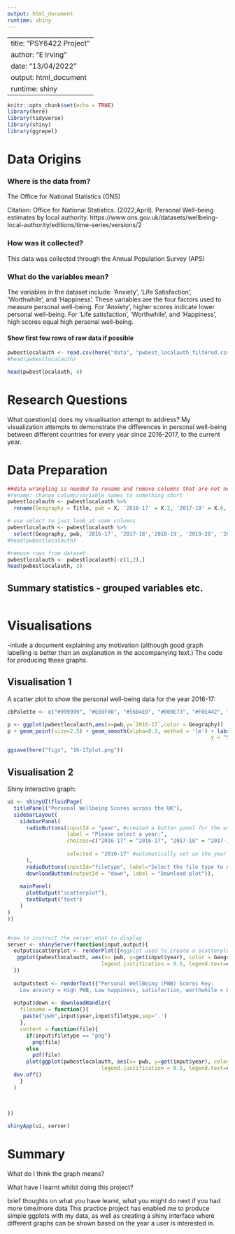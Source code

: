 ```yaml
---
output: html_document
runtime: shiny
---
```


---
title: "PSY6422 Project"
author: "E Irving"
date: "13/04/2022"
output: html_document
runtime: shiny
---

```r
knitr::opts_chunk$set(echo = TRUE)
library(here)
library(tidyverse)
library(shiny)
library(ggrepel)
```

# Data Origins 

### Where is the data from?
The Office for National Statistics (ONS)

Citation: Office for National Statistics. (2022,April). Personal Well-being estimates by local authority. https://www.ons.gov.uk/datasets/wellbeing-local-authority/editions/time-series/versions/2


### How was it collected?
This data was collected through the Annual Population Survey (APS)

### What do the variables mean?
The variables in the dataset include: 'Anxiety', 'Life Satisfaction', 'Worthwhile', and 'Happiness'. These variables are the four factors used to measure personal well-being. 
For 'Anxiety', higher scores indicate lower personal well-being. 
For 'Life satisfaction', 'Worthwhile', and 'Happiness', high scores equal high personal well-being. 

#### Show first few rows of raw data if possible

```r
pwbestlocalauth <- read.csv(here("data", "pwbest_localauth_filtered.csv"))
#head(pwbestlocalauth)
```

```r
head(pwbestlocalauth, 4)
```

# Research Questions
What question(s) does my visualisation attempt to address?
My visualization attempts to demonstrate the differences in personal well-being between different countries for every year since 2016-2017, to the current year. 

# Data Preparation

```r
##data wrangling is needed to rename and remove columns that are not necessary for visualisation
#rename: change column/variable names to something short
pwbestlocalauth <- pwbestlocalauth %>% 
  rename(Geography = Title, pwb = X, '2016-17' = X.2, '2017-18' = X.6, '2018-19' = X.10, '2019-20' = X.14, '2020-21' = X.18)

# use select to just look at some columns
pwbestlocalauth <- pwbestlocalauth %>% 
  select(Geography, pwb, '2016-17', '2017-18','2018-19', '2019-20', '2020-21')
#head(pwbestlocalauth)

#remove rows from dataset
pwbestlocalauth <- pwbestlocalauth[-c(1,2),]
head(pwbestlocalauth, 3)
```

## Summary statistics - grouped variables etc. 

```r


```


# Visualisations
-inlude a document explaining any motivation (although good graph labelling is better than an explanation in the accompanying text.)
The code for producing these graphs. 

## Visualisation 1

A scatter plot to show the personal well-being data for the year 2016-17:

```r

cbPalette <- c("#999999", "#E69F00", "#56B4E9", "#009E73", "#F0E442", "#0072B2", "#D55E00", "#CC79A7") #use of colourblind palette 

p <- ggplot(pwbestlocalauth,aes(x=pwb,y=`2016-17`,color = Geography))
p + geom_point(size=2.5) + geom_smooth(alpha=0.3, method = 'lm') + labs(x = "Personal Wellbeing Measures",
                                                                 y = "Scores", title = "Personal Wellbeing Scores in 2016-2017") + scale_colour_manual(values=cbPalette) + geom_text_repel(aes(label=Geography))

ggsave(here("figs", "16-17plot.png"))
```

## Visualisation 2

Shiny interactive graph:

```r

ui <- shinyUI(fluidPage(
  titlePanel("Personal Wellbeing Scores across the UK"),
  sidebarLayout(
    sidebarPanel(
      radioButtons(inputId = "year", #created a button panel for the user to select the year they wish to view
                   label = "Please select a year:",
                   choices=c("2016-17" = "2016-17", "2017-18" = "2017-18","2018-19" = "2018-19", "2019-20" = "2019-20","2020-21" = "2020-21"),
                   
                   selected = "2016-17" #automatically set on the year 2016-2017
      ),
      radioButtons(inputId="filetype", label="Select the file type to download", choices = list("png","pdf")),
      downloadButton(outputId = "down", label = "Download plot")),
    
    mainPanel(
      plotOutput("scatterplot"),
      textOutput("text")
    )
)
))


#now to instruct the server what to display 
server <- shinyServer(function(input,output){
  output$scatterplot <- renderPlot({#ggplot used to create a scatterplot of the data depending on year picked by user
   ggplot(pwbestlocalauth, aes(x= pwb, y=get(input$year), color = Geography)) + geom_point(shape=1, size=3) + geom_smooth(alpha=0.3, method = 'lm') + labs(x = "Personal Wellbeing Measures", y = "Scores", title = "Personal Wellbeing Scores") + geom_text_repel(aes(label=Geography), force=25) + scale_colour_manual(values=cbPalette) + theme_light() + theme(text=element_text(color="black", size=11), legend.position = c("top"), legend.direction = "horizontal", axis.title.x=element_text(vjust=-1.5),
                              legend.justification = 0.5, legend.text=element_text(size=11,color="black"), axis.line=element_line(color="black", size=0.2), axis.line.y=element_blank(),panel.grid.major=element_line(color="gray50", size=0.5), panel.grid.major.x = element_blank())
  })
  
  output$text <- renderText({"Personal WellBeing (PWB) Scores Key:
    Low anxiety = High PWB, Low happiness, satisfaction, worthwhile = Low PWB"})
  
  output$down <- downloadHandler(
    filename = function(){
     paste("pwb",input$year,input$filetype,sep='.') 
    },
    content = function(file){
      if(input$filetype == "png")
        png(file)
      else
        pdf(file)
      plot(ggplot(pwbestlocalauth, aes(x= pwb, y=get(input$year), color = Geography)) + geom_point(shape=1, size=3) + geom_smooth(alpha=0.3, method = 'lm') + labs(x = "Personal Wellbeing Measures", y = "Scores", title = "Personal Wellbeing Scores") + geom_text_repel(aes(label=Geography), force=25) + scale_colour_manual(values=cbPalette) + theme_light() + theme(text=element_text(color="black", size=11), legend.position = c("top"), legend.direction = "horizontal", axis.title.x=element_text(vjust=-1.5),
                              legend.justification = 0.5, legend.text=element_text(size=11,color="black"), axis.line=element_line(color="black", size=0.2), axis.line.y=element_blank(),panel.grid.major=element_line(color="gray50", size=0.5), panel.grid.major.x = element_blank()))
  dev.off()
    }
  )
  
  

})

shinyApp(ui, server)
```


# Summary

What do I think the graph means?

What have I learnt whilst doing this project?

brief thoughts on what you have learnt, what you might do next if you had more time/more data
This practice project has enabled me to produce simple ggplots with my data, as well as creating a shiny interface where different graphs can be shown based on the year a user is interested in.



